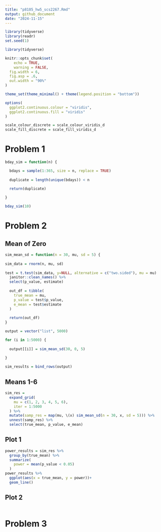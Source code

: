 ```yaml
---
title: "p8105_hw5_scs2267.Rmd"
output: github_document
date: "2024-11-15"
---
```


```r
library(tidyverse)
library(readr)
set.seed(1)
```

```r
library(tidyverse)

knitr::opts_chunk$set(
	echo = TRUE,
	warning = FALSE,
  fig.width = 6,
  fig.asp = .6,
  out.width = "90%"
)

theme_set(theme_minimal() + theme(legend.position = "bottom"))

options(
  ggplot2.continuous.colour = "viridis",
  ggplot2.continuous.fill = "viridis"
)

scale_colour_discrete = scale_colour_viridis_d
scale_fill_discrete = scale_fill_viridis_d
```

# Problem 1


```r
bday_sim = function(n) {

  bdays = sample(1:365, size = n, replace = TRUE)
  
  duplicate = length(unique(bdays)) < n

  return(duplicate)
  
}

bday_sim(10)
```

# Problem 2

## Mean of Zero


```r
sim_mean_sd = function(n = 30, mu, sd = 5) {
  
sim_data = rnorm(n, mu, sd)
  
test = t.test(sim_data, y=NULL, alternative = c("two.sided"), mu = mu) %>% broom::tidy() %>% 
  janitor::clean_names() %>% 
  select(p_value, estimate)
  
  out_df = tibble(
    true_mean = mu,
    p_value = test$p_value,
    e_mean = test$estimate
  )
  
  return(out_df)
}
```

```r
output = vector("list", 5000)

for (i in 1:5000) {
  
  output[[i]] = sim_mean_sd(30, 0, 5)
  
}

sim_results = bind_rows(output)
```

## Means 1-6

```r
sim_res = 
  expand_grid(
    mu = c(1, 2, 3, 4, 5, 6),
    iter = 1:5000
  ) %>%  
  mutate(samp_res = map(mu, \(x) sim_mean_sd(n = 30, x, sd = 5))) %>%  
  unnest(samp_res) %>% 
  select(true_mean, p_value, e_mean)
```

## Plot 1

```r
power_results = sim_res %>%
  group_by(true_mean) %>% 
  summarize(
    power = mean(p_value < 0.05)
  )
power_results %>% 
  ggplot(aes(x = true_mean, y = power))+
  geom_line()
```

## Plot 2
```r

```



# Problem 3
```r

```

